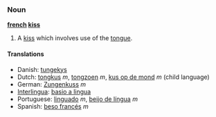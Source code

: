 ===Noun===
'''[[french]] [[kiss]]'''

# A [[kiss]] which involves use of the [[tongue]].

====Translations====
*Danish: [[tungekys]]
*Dutch: [[tongkus]] ''m'', [[tongzoen]] ''m'', [[kus op de mond]] ''m'' (child language)
*German: [[Zungenkuss]] ''m''
*[[Interlingua]]: [[basio a lingua]]
*Portuguese: [[linguado]] ''m'', [[beijo de língua]] ''m''
*Spanish: [[beso francés]] ''m''